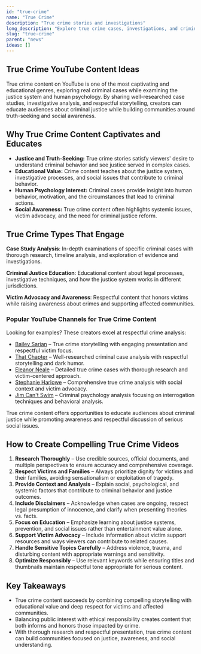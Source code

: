 ```yaml
---
id: "true-crime"
name: "True Crime"
description: "True crime stories and investigations"
long_description: "Explore true crime cases, investigations, and criminal justice topics"
slug: "true-crime"
parent: "news"
ideas: []
---
```


## True Crime YouTube Content Ideas

True crime content on YouTube is one of the most captivating and educational genres, exploring real criminal cases while examining the justice system and human psychology. By sharing well-researched case studies, investigative analysis, and respectful storytelling, creators can educate audiences about criminal justice while building communities around truth-seeking and social awareness.

## Why True Crime Content Captivates and Educates

- **Justice and Truth-Seeking:** True crime stories satisfy viewers' desire to understand criminal behavior and see justice served in complex cases.  
- **Educational Value:** Crime content teaches about the justice system, investigative processes, and social issues that contribute to criminal behavior.  
- **Human Psychology Interest:** Criminal cases provide insight into human behavior, motivation, and the circumstances that lead to criminal actions.  
- **Social Awareness:** True crime content often highlights systemic issues, victim advocacy, and the need for criminal justice reform.  

## True Crime Types That Engage

**Case Study Analysis**: In-depth examinations of specific criminal cases with thorough research, timeline analysis, and exploration of evidence and investigations.

**Criminal Justice Education**: Educational content about legal processes, investigative techniques, and how the justice system works in different jurisdictions.

**Victim Advocacy and Awareness**: Respectful content that honors victims while raising awareness about crimes and supporting affected communities.

### Popular YouTube Channels for True Crime Content

Looking for examples? These creators excel at respectful crime analysis:  
- [Bailey Sarian](https://www.youtube.com/@BaileySarian) – True crime storytelling with engaging presentation and respectful victim focus.  
- [That Chapter](https://www.youtube.com/@ThatChapter) – Well-researched criminal case analysis with respectful storytelling and dark humor.  
- [Eleanor Neale](https://www.youtube.com/@EleanorNeale) – Detailed true crime cases with thorough research and victim-centered approach.  
- [Stephanie Harlowe](https://www.youtube.com/@StephanieHarlowe) – Comprehensive true crime analysis with social context and victim advocacy.  
- [Jim Can't Swim](https://www.youtube.com/@JCSCriminalPsychology) – Criminal psychology analysis focusing on interrogation techniques and behavioral analysis.  

True crime content offers opportunities to educate audiences about criminal justice while promoting awareness and respectful discussion of serious social issues.

## How to Create Compelling True Crime Videos

1. **Research Thoroughly** – Use credible sources, official documents, and multiple perspectives to ensure accuracy and comprehensive coverage.  
2. **Respect Victims and Families** – Always prioritize dignity for victims and their families, avoiding sensationalism or exploitation of tragedy.  
3. **Provide Context and Analysis** – Explain social, psychological, and systemic factors that contribute to criminal behavior and justice outcomes.  
4. **Include Disclaimers** – Acknowledge when cases are ongoing, respect legal presumption of innocence, and clarify when presenting theories vs. facts.  
5. **Focus on Education** – Emphasize learning about justice systems, prevention, and social issues rather than entertainment value alone.  
6. **Support Victim Advocacy** – Include information about victim support resources and ways viewers can contribute to related causes.  
7. **Handle Sensitive Topics Carefully** – Address violence, trauma, and disturbing content with appropriate warnings and sensitivity.  
8. **Optimize Responsibly** – Use relevant keywords while ensuring titles and thumbnails maintain respectful tone appropriate for serious content.  

## Key Takeaways

- True crime content succeeds by combining compelling storytelling with educational value and deep respect for victims and affected communities.  
- Balancing public interest with ethical responsibility creates content that both informs and honors those impacted by crime.  
- With thorough research and respectful presentation, true crime content can build communities focused on justice, awareness, and social understanding.